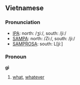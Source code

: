 ==Vietnamese==

===Pronunciation===
*[[International Phonetic Alphabet|IPA]]: north: /ʒiː/, south: /jiː/
*[[SAMPA]]: north: /Zi:/, south: /ji:/
*[[SAMPROSA]]: south: L[jiː]

===Pronoun===
'''gì'''

#[[What#Interrogative pronoun|what]], [[Whatever#Pronoun|whatever]]